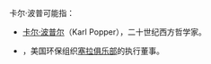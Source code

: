 卡尔·波普可能指：
*[[卡尔·波普尔|卡尔·波普尔]]（Karl Popper），二十世纪西方哲学家。
*{{tsl|en|Carl Pope (environmentalist)|Carl Pope (環保人士)|Carl Pope}}，美国环保组织[[塞拉俱乐部|塞拉俱乐部]]的执行董事。

{{Disambig|Augustine|Cat=人名译名消歧义}}